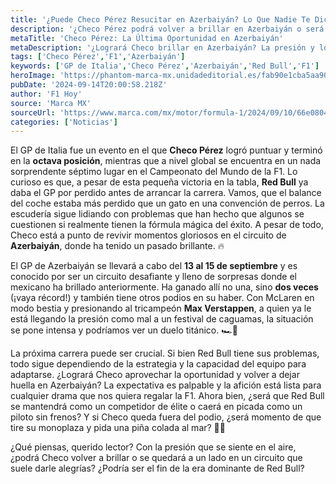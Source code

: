 ```yaml
---
title: '¿Puede Checo Pérez Resucitar en Azerbaiyán? Lo Que Nadie Te Dice'
description: '¿Checo Pérez podrá volver a brillar en Azerbaiyán o será el fin de Red Bull? Descubre los desafíos y la presión antes de la gran carrera.'
metaTitle: 'Checo Pérez: La Última Oportunidad en Azerbaiyán'
metaDescription: '¿Logrará Checo brillar en Azerbaiyán? La presión y los retos en Red Bull están al máximo. ¡No te lo pierdas!'
tags: ['Checo Pérez','F1','Azerbaiyán']
keywords: ['GP de Italia','Checo Pérez','Azerbaiyán','Red Bull','F1']
heroImage: 'https://phantom-marca-mx.unidadeditorial.es/fab90e1cba5aa909d7c0836f26b47f02/resize/600/mx/assets/multimedia/imagenes/2024/09/10/17259883323931.jpg'
pubDate: '2024-09-14T20:00:58.218Z'
author: 'F1 Hoy'
source: 'Marca MX'
sourceUrl: 'https://www.marca.com/mx/motor/formula-1/2024/09/10/66e08049ca4741a7548b45bb.html'
categories: ['Noticias']
---
```

El GP de Italia fue un evento en el que **Checo Pérez** logró puntuar y terminó en la **octava posición**, mientras que a nivel global se encuentra en un nada sorprendente séptimo lugar en el Campeonato del Mundo de la F1. Lo curioso es que, a pesar de esta pequeña victoria en la tabla, **Red Bull** ya daba el GP por perdido antes de arrancar la carrera. Vamos, que el balance del coche estaba más perdido que un gato en una convención de perros. La escudería sigue lidiando con problemas que han hecho que algunos se cuestionen si realmente tienen la fórmula mágica del éxito. A pesar de todo, Checo está a punto de revivir momentos gloriosos en el circuito de **Azerbaiyán**, donde ha tenido un pasado brillante. 🔥

El GP de Azerbaiyán se llevará a cabo del **13 al 15 de septiembre** y es conocido por ser un circuito desafiante y lleno de sorpresas donde el mexicano ha brillado anteriormente. Ha ganado allí no una, sino **dos veces** (¡vaya récord!) y también tiene otros podios en su haber. Con McLaren en modo bestia y presionando al tricampeón **Max Verstappen**, a quien ya le está llegando la presión como mal a un festival de caguamas, la situación se pone intensa y podríamos ver un duelo titánico. 🏎️💨

La próxima carrera puede ser crucial. Si bien Red Bull tiene sus problemas, todo sigue dependiendo de la estrategia y la capacidad del equipo para adaptarse. ¿Logrará Checo aprovechar la oportunidad y volver a dejar huella en Azerbaiyán? La expectativa es palpable y la afición está lista para cualquier drama que nos quiera regalar la F1. Ahora bien, ¿será que Red Bull se mantendrá como un competidor de élite o caerá en picada como un piloto sin frenos? Y si Checo queda fuera del podio, ¿será momento de que tire su monoplaza y pida una piña colada al mar? 🤔🥥

¿Qué piensas, querido lector? Con la presión que se siente en el aire, ¿podrá Checo volver a brillar o se quedará a un lado en un circuito que suele darle alegrías? ¿Podría ser el fin de la era dominante de Red Bull?


